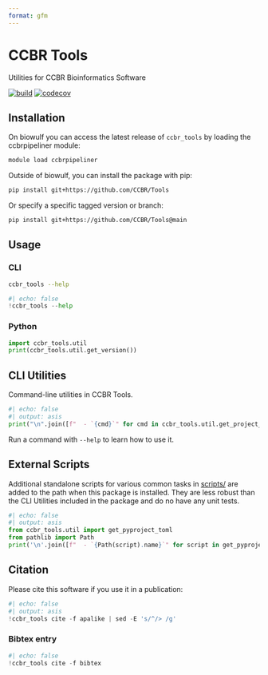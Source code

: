 ```yaml
---
format: gfm
---
```


<!-- README.md is generated from README.qmd. Please edit that file -->

# CCBR Tools

Utilities for CCBR Bioinformatics Software

[![build](https://github.com/CCBR/Tools/actions/workflows/build-python.yml/badge.svg)](https://github.com/CCBR/Tools/actions/workflows/build-python.yml)
[![codecov](https://codecov.io/gh/CCBR/Tools/graph/badge.svg?token=O73NOR65B3)](https://codecov.io/gh/CCBR/Tools)

## Installation

On biowulf you can access the latest release of `ccbr_tools` by loading the ccbrpipeliner module:

```sh
module load ccbrpipeliner
```

Outside of biowulf, you can install the package with pip:

```sh
pip install git+https://github.com/CCBR/Tools
```

Or specify a specific tagged version or branch:

```sh
pip install git+https://github.com/CCBR/Tools@main
```

## Usage

### CLI

```sh
ccbr_tools --help
```

```python
#| echo: false
!ccbr_tools --help
```

### Python

```python
import ccbr_tools.util
print(ccbr_tools.util.get_version())
```


## CLI Utilities

Command-line utilities in CCBR Tools.

```python
#| echo: false
#| output: asis
print("\n".join([f"  - `{cmd}`" for cmd in ccbr_tools.util.get_project_scripts()]))
```

Run a command with `--help` to learn how to use it.

## External Scripts

Additional standalone scripts for various common tasks in [scripts/](scripts/) are added to the path when this package is installed.
They are less robust than the CLI Utilities included in the package and do no have any unit tests.

```python
#| echo: false
#| output: asis
from ccbr_tools.util import get_pyproject_toml
from pathlib import Path
print('\n'.join([f"  - `{Path(script).name}`" for script in get_pyproject_toml()['tool']['setuptools']['script-files']]))
```


## Citation

Please cite this software if you use it in a publication:

```python
#| echo: false
#| output: asis
!ccbr_tools cite -f apalike | sed -E 's/^/> /g'
```


### Bibtex entry

```python
#| echo: false
!ccbr_tools cite -f bibtex
```
